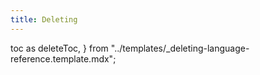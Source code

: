 ```yaml
---
title: Deleting
---
```


  toc as deleteToc,
} from "../templates/_deleting-language-reference.template.mdx";

<DeleteTemplate
  codeLang="go"
  createCollection={createCollectionSource}
  simpleDelete={simpleDeleteSource}
/>


